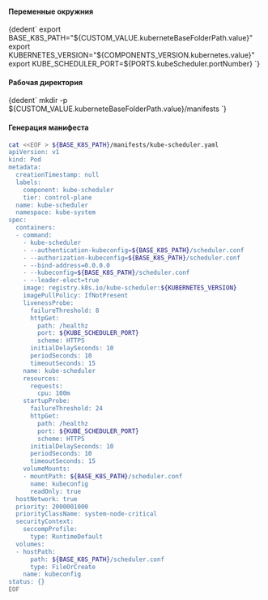 

<h4>Переменные окружния</h4>

<CodeBlock language="bash">
    {dedent`
      export BASE_K8S_PATH="${CUSTOM_VALUE.kuberneteBaseFolderPath.value}"
      export KUBERNETES_VERSION="${COMPONENTS_VERSION.kubernetes.value}"
      export KUBE_SCHEDULER_PORT=${PORTS.kubeScheduler.portNumber}
    `}
</CodeBlock>

<h4>Рабочая директория</h4>

<CodeBlock language="bash">
    {dedent`
        mkdir -p ${CUSTOM_VALUE.kuberneteBaseFolderPath.value}/manifests
    `}
</CodeBlock>

<h4>Генерация манифеста</h4>

```bash
cat <<EOF > ${BASE_K8S_PATH}/manifests/kube-scheduler.yaml
apiVersion: v1
kind: Pod
metadata:
  creationTimestamp: null
  labels:
    component: kube-scheduler
    tier: control-plane
  name: kube-scheduler
  namespace: kube-system
spec:
  containers:
  - command:
    - kube-scheduler
    - --authentication-kubeconfig=${BASE_K8S_PATH}/scheduler.conf
    - --authorization-kubeconfig=${BASE_K8S_PATH}/scheduler.conf
    - --bind-address=0.0.0.0
    - --kubeconfig=${BASE_K8S_PATH}/scheduler.conf
    - --leader-elect=true
    image: registry.k8s.io/kube-scheduler:${KUBERNETES_VERSION}
    imagePullPolicy: IfNotPresent
    livenessProbe:
      failureThreshold: 8
      httpGet:
        path: /healthz
        port: ${KUBE_SCHEDULER_PORT}
        scheme: HTTPS
      initialDelaySeconds: 10
      periodSeconds: 10
      timeoutSeconds: 15
    name: kube-scheduler
    resources:
      requests:
        cpu: 100m
    startupProbe:
      failureThreshold: 24
      httpGet:
        path: /healthz
        port: ${KUBE_SCHEDULER_PORT}
        scheme: HTTPS
      initialDelaySeconds: 10
      periodSeconds: 10
      timeoutSeconds: 15
    volumeMounts:
    - mountPath: ${BASE_K8S_PATH}/scheduler.conf
      name: kubeconfig
      readOnly: true
  hostNetwork: true
  priority: 2000001000
  priorityClassName: system-node-critical
  securityContext:
    seccompProfile:
      type: RuntimeDefault
  volumes:
  - hostPath:
      path: ${BASE_K8S_PATH}/scheduler.conf
      type: FileOrCreate
    name: kubeconfig
status: {}
EOF
```
